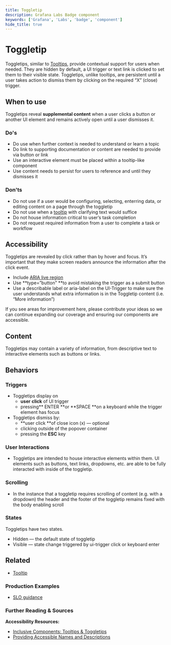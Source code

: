 ```yaml
---
title: Toggletip
description: Grafana Labs Badge component
keywords: ['Grafana', 'Labs', 'badge', 'component']
hide_title: true
---
```



# Toggletip <Badge text='draft' color='orange'></Badge>

Toggletips, similar to [Tooltips](/design-system/Components/tooltip), provide contextual support for users when needed. They are hidden by default, a UI trigger or text link is clicked to set them to their visible state. Toggletips, unlike tooltips, are persistent until a user takes action to dismiss them by clicking on the required “X” (close) trigger. 

## When to use 
Toggletips reveal **supplemental content** when a user clicks a button or another UI element and remains actively open until a user dismisses it.

### Do's
- Do use when further context is needed to understand or learn a topic
- Do link to supporting documentation or content are needed to provide via button or link
- Use an interactive element must be placed within a tooltip-like component
- Use content needs to persist for users to reference and until they dismisses it

### Don'ts

- Do not use if a user would be configuring, selecting, enterring data, or editing content on a page through the toggletip
- Do not use when a [tooltip](/design-system/Components/tooltip) with clarifying text would suffice
- Do not house information critical to user’s task completion
- Do not request required information from a user to complete a task or workflow


## Accessibility

Toggletips are revealed by click rather than by hover and focus. It’s important that they make screen readers announce the information after the click event.

- Include [ARIA live region](https://developer.mozilla.org/en-US/docs/Web/Accessibility/ARIA/ARIA_Live_Regions)
- Use **type=”button” **to avoid mistaking the trigger as a submit button
- Use a describable label or aria-label on the UI-Trigger to make sure the user understands what extra information is in the Toggletip content (i.e. “More information”)

<InfoBox title="👋 &nbsp; Hi there!" severity="info">
  If you see areas for improvement here, please contribute your ideas so we can continue expanding our coverage and
  ensuring our components are accessible.
</InfoBox>

## Content

Toggletips may contain a variety of information, from descriptive text to interactive elements such as buttons or links.


## Behaviors

### Triggers

- Toggletips display on
  - **user** **click** of UI trigger
  - pressing** ENTER **or **SPACE **on a keyboard while the trigger element has focus
- Toggletips dismiss by:
  - **user click **of close icon (x) — optional
  - clicking outside of the popover container
  - pressing the **ESC** key

### User Interactions

- Toggletips are intended to house interactive elements within them. UI elements such as buttons, text links, dropdowns, etc. are able to be fully interacted with inside of the toggletip.

### Scrolling

- In the instance that a toggletip requires scrolling of content (e.g. with a dropdown) the header and the footer of the toggletip remains fixed with the body enabling scroll

### States

Toggletips have two states.

- Hidden — the default state of toggletip
- Visible — state change triggered by ui-trigger click or keyboard enter

## Related

- [Tooltip](/design-system/Components/tooltip)

### Production Examples

- [SLO guidance](https://www.figma.com/file/oaki8dAryJXWyZlw1g2wh0/SLO-creation?node-id=829%3A26026)

### Further Reading & Sources

**Accessibility Resources:**

- [Inclusive Components: Tooltips & Toggletips](https://inclusive-components.design/tooltips-toggletips/)
- [Providing Accessible Names and Descriptions](https://www.w3.org/WAI/ARIA/apg/practices/names-and-descriptions/)
